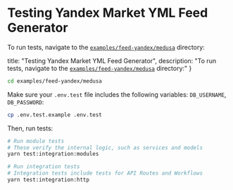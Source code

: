 # Testing Yandex Market YML Feed Generator

To run tests, navigate to the [`examples/feed-yandex/medusa`](https://github.com/gorgojs/medusa-plugins/tree/main/examples/feed-yandex/medusa) directory:

  title: "Testing Yandex Market YML Feed Generator",
  description: "To run tests, navigate to the [`examples/feed-yandex/medusa`](https://github.com/gorgojs/medusa-plugins/tree/main/examples/feed-yandex/medusa) directory:"
}


```bash
cd examples/feed-yandex/medusa
```

Make sure your `.env.test` file includes the following variables: `DB_USERNAME`, `DB_PASSWORD`:

```bash
cp .env.test.example .env.test
```

Then, run tests:

```bash
# Run module tests
# These verify the internal logic, such as services and models
yarn test:integration:modules

# Run integration tests
# Integration tests include tests for API Routes and Workflows
yarn test:integration:http
```
